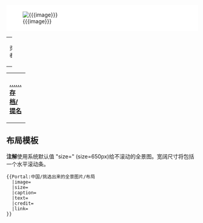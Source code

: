 <div style="width: 100%; overflow: auto; overflow-y: hidden; ">
<div style="border:{{{border|1}}}px solid silver; background-color: white; width: {{#if:{{{size}}}|{{{size|650px}}}|650px}}; margin:0 auto; padding: 3px;" >

[[Image:{{{image}}}|center]] </div></div>

{| class="noprint" width="100%" border="0" style="padding: 0; margin: 0; background-color:transparent"
|width="33%"| <center> <small>贡献者：{{{credit}}}</small> </center> 
|}
{{{text}}}
{| class="noprint" width="100%"  border="0" style="padding: 0; margin: 0; background-color:transparent"
|-
| width="33%"| <div style="text-align:left;">'''[[Portal:中国/挑选出来的全景图片|……存档/提名]]'''</div> ||
 <div style="text-align:right;margin-right:10px;margin-bottom:0px;">
'''[[{{{link}}}|阅读更多……]]'''
 </div >
|}<noinclude>

== 布局模板 ==
'''注解'''使用系统默认值 "size=" (size=650px)给不滚动的全景图。宽阔尺寸将包括一个水平滚动条。
<pre>
{{Portal:中国/挑选出来的全景图片/布局
  |image=
  |size=
  |caption=
  |text=
  |credit=
  |link=
}}
</pre>
</noinclude>